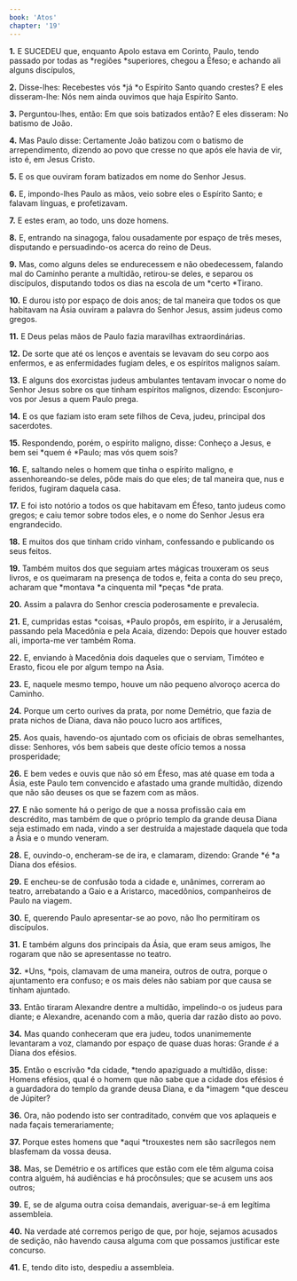 ```yaml
---
book: 'Atos'
chapter: '19'
---
```


**1.** E SUCEDEU que, enquanto Apolo estava em Corinto, Paulo, tendo passado por todas as *regiões *superiores, chegou a Éfeso; e achando ali alguns discípulos,

**2.** Disse-lhes: Recebestes vós *já *o Espírito Santo quando crestes? E eles disseram-lhe: Nós nem ainda ouvimos que haja Espírito Santo.

**3.** Perguntou-lhes, então: Em que sois batizados então? E eles disseram: No batismo de João.

**4.** Mas Paulo disse: Certamente João batizou com o batismo de arrependimento, dizendo ao povo que cresse no que após ele havia de vir, isto é, em Jesus Cristo.

**5.** E os que ouviram foram batizados em nome do Senhor Jesus.

**6.** E, impondo-lhes Paulo as mãos, veio sobre eles o Espírito Santo; e falavam línguas, e profetizavam.

**7.** E estes eram, ao todo, uns doze homens.

**8.** E, entrando na sinagoga, falou ousadamente por espaço de três meses, disputando e persuadindo-os acerca do reino de Deus.

**9.** Mas, como alguns deles se endurecessem e não obedecessem, falando mal do Caminho perante a multidão, retirou-se deles, e separou os discípulos, disputando todos os dias na escola de um *certo *Tirano.

**10.** E durou isto por espaço de dois anos; de tal maneira que todos os que habitavam na Ásia ouviram a palavra do Senhor Jesus, assim judeus como gregos.

**11.** E Deus pelas mãos de Paulo fazia maravilhas extraordinárias.

**12.** De sorte que até os lenços e aventais se levavam do seu corpo aos enfermos, e as enfermidades fugiam deles, e os espíritos malignos saíam.

**13.** E alguns dos exorcistas judeus ambulantes tentavam invocar o nome do Senhor Jesus sobre os que tinham espíritos malignos, dizendo: Esconjuro-vos por Jesus a quem Paulo prega.

**14.** E os que faziam isto eram sete filhos de Ceva, judeu, principal dos sacerdotes.

**15.** Respondendo, porém, o espírito maligno, disse: Conheço a Jesus, e bem sei *quem é *Paulo; mas vós quem sois?

**16.** E, saltando neles o homem que tinha o espírito maligno, e assenhoreando-se deles, pôde mais do que eles; de tal maneira que, nus e feridos, fugiram daquela casa.

**17.** E foi isto notório a todos os que habitavam em Éfeso, tanto judeus como gregos; e caiu temor sobre todos eles, e o nome do Senhor Jesus era engrandecido.

**18.** E muitos dos que tinham crido vinham, confessando e publicando os seus feitos.

**19.** Também muitos dos que seguiam artes mágicas trouxeram os seus livros, e os queimaram na presença de todos e, feita a conta do seu preço, acharam que *montava *a cinquenta mil *peças *de prata.

**20.** Assim a palavra do Senhor crescia poderosamente e prevalecia.

**21.** E, cumpridas estas *coisas, *Paulo propôs, em espírito, ir a Jerusalém, passando pela Macedônia e pela Acaia, dizendo: Depois que houver estado ali, importa-me ver também Roma.

**22.** E, enviando à Macedônia dois daqueles que o serviam, Timóteo e Erasto, ficou ele por algum tempo na Ásia.

**23.** E, naquele mesmo tempo, houve um não pequeno alvoroço acerca do Caminho.

**24.** Porque um certo ourives da prata, por nome Demétrio, que fazia de prata nichos de Diana, dava não pouco lucro aos artífices,

**25.** Aos quais, havendo-os ajuntado com os oficiais de obras semelhantes, disse: Senhores, vós bem sabeis que deste ofício temos a nossa prosperidade;

**26.** E bem vedes e ouvis que não só em Éfeso, mas até quase em toda a Ásia, este Paulo tem convencido e afastado uma grande multidão, dizendo que não são deuses os que se fazem com as mãos.

**27.** E não somente há o perigo de que a nossa profissão caia em descrédito, mas também de que o próprio templo da grande deusa Diana seja estimado em nada, vindo a ser destruída a majestade daquela que toda a Ásia e o mundo veneram.

**28.** E, ouvindo-o, encheram-se de ira, e clamaram, dizendo: Grande *é *a Diana dos efésios.

**29.** E encheu-se de confusão toda a cidade e, unânimes, correram ao teatro, arrebatando a Gaio e a Aristarco, macedônios, companheiros de Paulo na viagem.

**30.** E, querendo Paulo apresentar-se ao povo, não lho permitiram os discípulos.

**31.** E também alguns dos principais da Ásia, que eram seus amigos, lhe rogaram que não se apresentasse no teatro.

**32.** *Uns, *pois, clamavam de uma maneira, outros de outra, porque o ajuntamento era confuso; e os mais deles não sabiam por que causa se tinham ajuntado.

**33.** Então tiraram Alexandre dentre a multidão, impelindo-o os judeus para diante; e Alexandre, acenando com a mão, queria dar razão disto ao povo.

**34.** Mas quando conheceram que era judeu, todos unanimemente levantaram a voz, clamando por espaço de quase duas horas: Grande *é* a Diana dos efésios.

**35.** Então o escrivão *da cidade, *tendo apaziguado a multidão, disse: Homens efésios, qual é o homem que não sabe que a cidade dos efésios é a guardadora do templo da grande deusa Diana, e da *imagem *que desceu de Júpiter?

**36.** Ora, não podendo isto ser contraditado, convém que vos aplaqueis e nada façais temerariamente;

**37.** Porque estes homens que *aqui *trouxestes nem são sacrílegos nem blasfemam da vossa deusa.

**38.** Mas, se Demétrio e os artífices que estão com ele têm alguma coisa contra alguém, há audiências e há procônsules; que se acusem uns aos outros;

**39.** E, se de alguma outra coisa demandais, averiguar-se-á em legítima assembleia.

**40.** Na verdade até corremos perigo de que, por hoje, sejamos acusados de sedição, não havendo causa alguma com que possamos justificar este concurso.

**41.** E, tendo dito isto, despediu a assembleia.